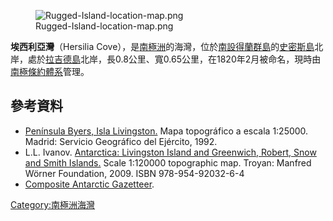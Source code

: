 {{coord|62|37|29.5|S|61|12|31|W|display=title}}
[[Image:Rugged-Island-location-map.png|thumb]]

'''埃西利亞灣'''（Hersilia Cove），是[[南極洲|南極洲]]的海灣，位於[[南設得蘭群島|南設得蘭群島]]的[[史密斯島|史密斯島]]北岸，處於[[拉吉德島_(南設得蘭群島)|拉吉德島]]北岸，長0.8公里、寬0.65公里，在1820年2月被命名，現時由[[南極條約體系|南極條約體系]]管理。

==參考資料==
*[https://web.archive.org/web/20131109084308/http://hercules.cedex.es/Ecosistemas/ByersRadar.pdf#55#55 Península Byers, Isla Livingston.] Mapa topográfico a escala 1:25000. Madrid: Servicio Geográfico del Ejército, 1992.
* L.L. Ivanov. [http://apcbg.org/image023.jpg Antarctica: Livingston Island and Greenwich, Robert, Snow and Smith Islands.]{{Wayback|url=http://apcbg.org/image023.jpg |date=20080424075823 }} Scale 1:120000 topographic map.  Troyan: Manfred Wörner Foundation, 2009.  ISBN 978-954-92032-6-4
*[http://data.aad.gov.au/aadc/gaz/scar/ Composite Antarctic Gazetteer]{{WebCite|url=https://www.webcitation.org/5ug2CfC7m?url=http://data.aad.gov.au/aadc/gaz/scar/ |date=20101202140255 |dateformat=iso }}.

{{Antarctica-geo-stub}}
[[Category:南極洲海灣|Category:南極洲海灣]]